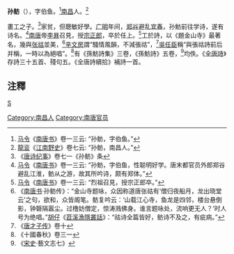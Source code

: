 '''孙鲂'''（{{bd|?||?|}}），字伯鱼。<ref>[[马令|马令]]《[[南唐书|南唐书]]》卷一三云: “孙鲂，字伯鱼。”</ref>[[南昌|南昌]]人。<ref>[[龍衮|龍衮]]《[[江南野史|江南野史]]》卷七云: “孙鲂，南昌人。”</ref>

畫工之子。<ref>《[[唐诗纪事|唐诗纪事]]》卷七一《孙鲂》条</ref>家贫，但聰敏好學。[[廣明_(唐朝)|广明]]年间，[[郑谷|郑谷]]避乱[[宜春|宜春]]，孙魴前往学诗，遂有诗名。<ref>[[马令|马令]]《[[南唐书|南唐书]]》卷一三云: “孙魴，字伯鱼，性聪明好学。唐末都官员外郎郑谷避乱江淮，鲂从之游，故其所吟诗，颇有郑体。”</ref>[[南唐|南唐]]帝[[李昪|李昪]]召見，授[[宗正郎|宗正郎]]，卒於任上。<ref>[[马令|马令]]《[[南唐书|南唐书]]》卷一三云: “烈祖召見，授宗正郎卒。”</ref>工於詩，以《題金山寺》最著名，幾與[[张祜|张祜]]並美，<ref>《[[南唐书|南唐书]]·孙鲂传》：“金山寺题咏，众因称道唐张祜有‘僧归夜船月，龙出晓堂云’之句，欲和，众皆阁笔。鲂复吟云：‘山载江心寺，鱼龙是四邻，楼台悬倒影，钟磬隔嚣尘。过橹妨僧定，惊涛溅佛身。谁言题咏处，流响更无人？’时人号为绝唱。”[[胡仔|胡仔]]《[[苕溪漁隱叢話|苕溪漁隱叢話]]》：“祜诗全篇皆好，鲂诗不及之，有疵病。”</ref>[[辛文房|辛文房]]謂“騷情風韻，不減張祜”，<ref>《[[唐才子传|唐才子传]]》卷十</ref>[[吳任臣|吳任臣]]稱“與張祜詩前后并稱，一時以為絕唱”。<ref>《十國春秋》卷三一</ref>有《孫魴詩集》三卷，《孫魴詩》五卷，<ref>《[[宋史|宋史]]·藝文志七》</ref>均佚。《[[全唐詩|全唐詩]]》存詩三十五首、殘句五。《全唐詩續拾》補詩一首。

==注釋==
{{reflist|2}}
[[category:唐朝詩人|S]]
[[Category:南昌人|Category:南昌人]]
[[Category:南唐官员|Category:南唐官员]]